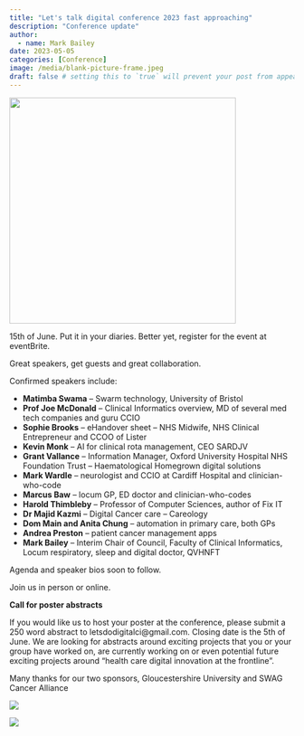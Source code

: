 ```yaml
---
title: "Let's talk digital conference 2023 fast approaching"
description: "Conference update"
author:
  - name: Mark Bailey
date: 2023-05-05
categories: [Conference]
image: /media/blank-picture-frame.jpeg
draft: false # setting this to `true` will prevent your post from appearing on your listing page until you're ready!
---
```


![](/media/blank-picture-frame.jpeg){height=400px fig-align="center" fig-alt="Blank picture frame held up by someone behind the frame"}

15th of June. Put it in your diaries. Better yet, register for the event at eventBrite.

Great speakers, get guests and great collaboration.

Confirmed speakers include:

* **Matimba Swama** – Swarm technology, University of Bristol
* **Prof Joe McDonald** – Clinical Informatics overview, MD of several med tech companies and guru CCIO
* **Sophie Brooks** – eHandover sheet –  NHS Midwife, NHS Clinical Entrepreneur and CCOO of Lister 
* **Kevin Monk** – AI for clinical rota management, CEO SARDJV
* **Grant Vallance** – Information Manager, Oxford University Hospital NHS Foundation Trust – Haematological Homegrown digital solutions
* **Mark Wardle** – neurologist and CCIO at Cardiff Hospital and clinician-who-code
* **Marcus Baw** – locum GP, ED doctor and clinician-who-codes
* **Harold Thimbleby** – Professor of Computer Sciences, author of Fix IT
* **Dr Majid Kazmi** –  Digital Cancer care – Careology
* **Dom Main and Anita Chung** – automation in primary care, both GPs
* **Andrea Preston** – patient cancer management apps
* **Mark Bailey** – Interim Chair of Council, Faculty of Clinical Informatics, Locum respiratory, sleep and digital doctor, QVHNFT

Agenda and speaker bios soon to follow.

Join us in person or online.

**Call for poster abstracts**

If you would like us to host your poster at the conference, please submit a 250 word abstract to letsdodigitalci@gmail.com. Closing date is the 5th of June. We are looking for abstracts around exciting projects that you or your group have worked on, are currently working on or even potential future exciting projects around “health care digital innovation at the frontline”.

Many thanks for our two sponsors, Gloucestershire University and SWAG Cancer Alliance



::: {layout-ncol=2}

![](/media/gloucestershire-university-logo.png){ fig-align="center" fig-alt="Gloucestershire University Logo with up arrow and name all in bold"}

![](/media/swag-logo.png){ fig-align="center" fig-alt="Somerset, Wiltshite, Avon and Gloucestershire Cancer Alliance in text, along with NHS logo"}

:::


